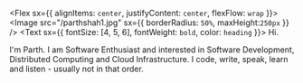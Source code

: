 

<Seo title="HomePage" description="Parth Shah's Site, blog and resume"
pathname="/" image="/parthshah1.jpg" />
<Flex sx={{ alignItems: `center`, justifyContent: `center`, flexFlow: `wrap` }}>
<Image src="/parthshah1.jpg"  sx={{ borderRadius: `50%`, maxHeight:`250px` }} />
</Flex>
<Text sx={{ fontSize: [4, 5, 6], fontWeight: `bold`, color: `heading` }}>
  Hi.
</Text>

I'm Parth. I am Software Enthusiast and interested in Software Development, Distributed Computing and Cloud Infrastructure.
I <Link to="https://github.com/Parthashah">code</Link>, <Link to="/blog">write</Link>, speak, learn and listen - usually not in that order.
